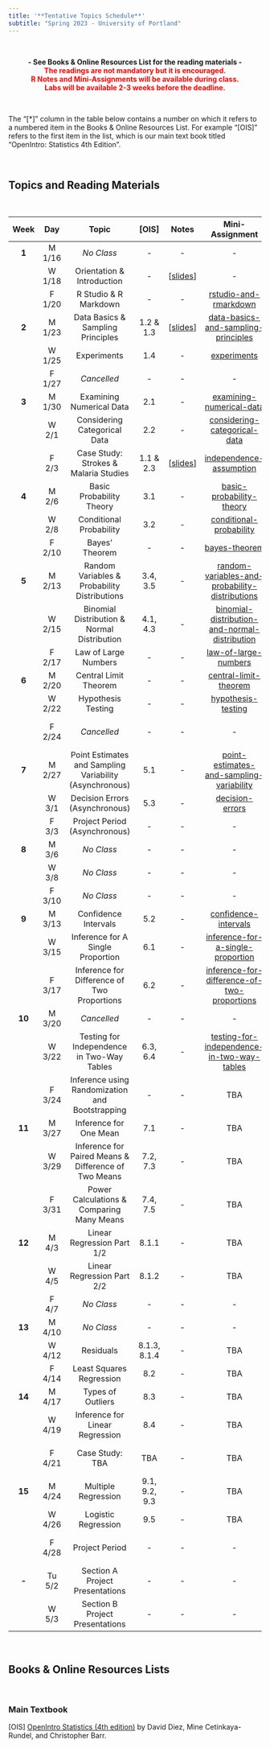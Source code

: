 ---
title: '**Tentative Topics Schedule**'
subtitle: "Spring 2023 - University of Portland"
---

<br>

<center>**- See Books & Online Resources List for the reading materials -**</center>

<center>[**The readings are not mandatory but it is encouraged.**]{style="color:red"}</center>

<center>[**R Notes and Mini-Assignments will be available during class.**]{style="color:red"}</center>

<center>[**Labs will be available 2-3 weeks before the deadline.**]{style="color:red"}</center>

<br>

The "[\*]" column in the table below contains a number on which it refers to a numbered item in the Books & Online Resources List. For example "[OIS]" refers to the first item in the list, which is our main text book titled "OpenIntro: Statistics 4th Edition".

<br>

## **Topics and Reading Materials**

<br>

<center>

| **Week** | **Day** |                        **Topic**                        |   **[OIS]**   |                                      Notes                                       |                                                 **Mini-Assignment**                                                  |                                     **Lab**                                      | **Project** |
|:-------:|:-------:|:-------:|:-------:|:-------:|:----------:|:-------:|:-------:|
|  **1**   | M 1/16  |                       *No Class*                        |      \-       |                                        \-                                        |                                                          \-                                                          |                                        \-                                        |     \-      |
|          | W 1/18  |               Orientation & Introduction                |      \-       |      [[slides](notes/1-orientation-and-introduction.html){target="_blank"}]      |                                                          \-                                                          |                                        \-                                        |     \-      |
|          | F 1/20  |                  R Studio & R Markdown                  |      \-       |                                        \-                                        |             [rstudio-and-rmarkdown](https://posit.cloud/spaces/326046/content/5260284){target="_blank"}              |                                        \-                                        |     \-      |
|  **2**   | M 1/23  |            Data Basics & Sampling Principles            |   1.2 & 1.3   |  [[slides](notes/2-data-basics-and-sampling-principles.html){target="_blank"}]   |      [data-basics-and-sampling-principles](https://posit.cloud/spaces/326046/content/5272048){target="_blank"}       |              [Lab 1](labs/lab1/intro_to_data.html){target="_blank"}              |     \-      |
|          | W 1/25  |                       Experiments                       |      1.4      |                                        \-                                        |                  [experiments](https://posit.cloud/spaces/326046/content/5283000){target="_blank"}                   |                                        \-                                        |     \-      |
|          | F 1/27  |                       *Cancelled*                       |      \-       |                                        \-                                        |                                                          \-                                                          |                                        \-                                        |     \-      |
|  **3**   | M 1/30  |                Examining Numerical Data                 |      2.1      |                                        \-                                        |            [examining-numerical-data](https://posit.cloud/spaces/326046/content/5320677){target="_blank"}            |                                        \-                                        |     \-      |
|          |  W 2/1  |              Considering Categorical Data               |      2.2      |                                        \-                                        |          [considering-categorical-data](https://posit.cloud/spaces/326046/content/5338446){target="_blank"}          |                                        \-                                        |     \-      |
|          |  F 2/3  |          Case Study: Strokes & Malaria Studies          |   1.1 & 2.3   | [[slides](notes/3-case-study-strokes-and-malaria-studies.html){target="_blank"}] |            [independence-assumption](https://posit.cloud/spaces/326046/content/5350255){target="_blank"}             |                                    Lab 1 Due                                     | Phase 1 Due |
|  **4**   |  M 2/6  |                Basic Probability Theory                 |      3.1      |                                        \-                                        |            [basic-probability-theory](https://posit.cloud/spaces/326046/content/5367853){target="_blank"}            |                                        \-                                        |     \-      |
|          |  W 2/8  |                 Conditional Probability                 |      3.2      |                                        \-                                        |            [conditional-probability](https://posit.cloud/spaces/326046/content/5383475){target="_blank"}             |                                        \-                                        |     \-      |
|          | F 2/10  |                     Bayes' Theorem                      |      \-       |                                        \-                                        |                 [bayes-theorem](https://posit.cloud/spaces/326046/content/5394475){target="_blank"}                  | [Lab 2](labs/lab2/probability-and-the-normal-distribution.html){target="_blank"} |     \-      |
|  **5**   | M 2/13  |      Random Variables & Probability Distributions       |   3.4, 3.5    |                                        \-                                        | [random-variables-and-probability-distributions](https://posit.cloud/spaces/326046/content/5413426){target="_blank"} |                                        \-                                        |     \-      |
|          | W 2/15  |       Binomial Distribution & Normal Distribution       |   4.1, 4.3    |                                        \-                                        | [binomial-distribution-and-normal-distribution](https://posit.cloud/spaces/326046/content/5428958){target="_blank"}  |                                        \-                                        |     \-      |
|          | F 2/17  |                  Law of Large Numbers                   |      \-       |                                        \-                                        |              [law-of-large-numbers](https://posit.cloud/spaces/326046/content/5444875){target="_blank"}              |                                        \-                                        |     \-      |
|  **6**   | M 2/20  |                  Central Limit Theorem                  |      \-       |                                        \-                                        |             [central-limit-theorem](https://posit.cloud/spaces/326046/content/5456033){target="_blank"}              |                                        \-                                        |     \-      |
|          | W 2/22  |                   Hypothesis Testing                    |      \-       |                                        \-                                        |               [hypothesis-testing](https://posit.cloud/spaces/326046/content/5470242){target="_blank"}               |                                        \-                                        |     \-      |
|          | F 2/24  |                       *Cancelled*                       |      \-       |                                        \-                                        |                                                          \-                                                          |                                    Lab 2 Due                                     |     \-      |
|  **7**   | M 2/27  | Point Estimates and Sampling Variability (Asynchronous) |      5.1      |                                        \-                                        |    [point-estimates-and-sampling-variability](https://posit.cloud/spaces/326046/content/5497509){target="_blank"}    |                                        \-                                        |     \-      |
|          |  W 3/1  |             Decision Errors (Asynchronous)              |      5.3      |                                        \-                                        |                [decision-errors](https://posit.cloud/spaces/326046/content/5514683){target="_blank"}                 |                                        \-                                        |     \-      |
|          |  F 3/3  |              Project Period (Asynchronous)              |      \-       |                                        \-                                        |                                                          \-                                                          |                                        \-                                        | Phase 2 Due |
|  **8**   |  M 3/6  |                       *No Class*                        |      \-       |                                        \-                                        |                                                          \-                                                          |                                        \-                                        |     \-      |
|          |  W 3/8  |                       *No Class*                        |      \-       |                                        \-                                        |                                                          \-                                                          |                                        \-                                        |     \-      |
|          | F 3/10  |                       *No Class*                        |      \-       |                                        \-                                        |                                                          \-                                                          |                                        \-                                        |     \-      |
|  **9**   | M 3/13  |                  Confidence Intervals                   |      5.2      |                                        \-                                        |              [confidence-intervals](https://posit.cloud/spaces/326046/content/5583718){target="_blank"}              |                                        \-                                        |     \-      |
|          | W 3/15  |            Inference for A Single Proportion            |      6.1      |                                        \-                                        |       [inference-for-a-single-proportion](https://posit.cloud/spaces/326046/content/5604648){target="_blank"}        |                                        \-                                        |     \-      |
|          | F 3/17  |       Inference for Difference of Two Proportions       |      6.2      |                                        \-                                        |  [inference-for-difference-of-two-proportions](https://posit.cloud/spaces/326046/content/5615259){target="_blank"}   |                                        \-                                        |     \-      |
|  **10**  | M 3/20  |                       *Cancelled*                       |      \-       |                                        \-                                        |                                                          \-                                                          |                                        \-                                        |     \-      |
|          | W 3/22  |       Testing for Independence in Two-Way Tables        |   6.3, 6.4    |                                        \-                                        |   [testing-for-independence-in-two-way-tables](https://posit.cloud/spaces/326046/content/5631274){target="_blank"}   |                                        \-                                        |     \-      |
|          | F 3/24  |     Inference using Randomization and Bootstrapping     |      \-       |                                        \-                                        |                                                         TBA                                                          |                                        \-                                        |     \-      |
|  **11**  | M 3/27  |                 Inference for One Mean                  |      7.1      |                                        \-                                        |                                                         TBA                                                          |                                        \-                                        |     \-      |
|          | W 3/29  |  Inference for Paired Means & Difference of Two Means   |   7.2, 7.3    |                                        \-                                        |                                                         TBA                                                          |                                        \-                                        |     \-      |
|          | F 3/31  |        Power Calculations & Comparing Many Means        |   7.4, 7.5    |                                        \-                                        |                                                         TBA                                                          |                                        \-                                        | Phase 3 Due |
|  **12**  |  M 4/3  |               Linear Regression Part 1/2                |     8.1.1     |                                        \-                                        |                                                         TBA                                                          |                                        \-                                        |     \-      |
|          |  W 4/5  |               Linear Regression Part 2/2                |     8.1.2     |                                        \-                                        |                                                         TBA                                                          |                                    Lab 3 Due                                     |     \-      |
|          |  F 4/7  |                       *No Class*                        |      \-       |                                        \-                                        |                                                          \-                                                          |                                        \-                                        |     \-      |
|  **13**  | M 4/10  |                       *No Class*                        |      \-       |                                        \-                                        |                                                          \-                                                          |                                        \-                                        |     \-      |
|          | W 4/12  |                        Residuals                        | 8.1.3, 8.1.4  |                                        \-                                        |                                                         TBA                                                          |                                        \-                                        |     \-      |
|          | F 4/14  |                Least Squares Regression                 |      8.2      |                                        \-                                        |                                                         TBA                                                          |                                        \-                                        |     \-      |
|  **14**  | M 4/17  |                    Types of Outliers                    |      8.3      |                                        \-                                        |                                                         TBA                                                          |                                        \-                                        |     \-      |
|          | W 4/19  |             Inference for Linear Regression             |      8.4      |                                        \-                                        |                                                         TBA                                                          |                                        \-                                        |     \-      |
|          | F 4/21  |                     Case Study: TBA                     |      TBA      |                                        \-                                        |                                                         TBA                                                          |                                    Lab 4 Due                                     | Phase 4 Due |
|  **15**  | M 4/24  |                   Multiple Regression                   | 9.1, 9.2, 9.3 |                                        \-                                        |                                                         TBA                                                          |                                        \-                                        |     \-      |
|          | W 4/26  |                   Logistic Regression                   |      9.5      |                                        \-                                        |                                                         TBA                                                          |                                        \-                                        |     \-      |
|          | F 4/28  |                     Project Period                      |      \-       |                                        \-                                        |                                                          \-                                                          |                                    Lab 5 Due                                     | Phase 5 Due |
|  **-**   | Tu 5/2  |             Section A Project Presentations             |      \-       |                                        \-                                        |                                                          \-                                                          |                                        \-                                        |     \-      |
|          |  W 5/3  |             Section B Project Presentations             |      \-       |                                        \-                                        |                                                          \-                                                          |                                        \-                                        |     \-      |

</center>

<br>

## **Books & Online Resources Lists**

<br>

### Main Textbook

[OIS] [OpenIntro Statistics (4th edition)](https://www.openintro.org/book/os/){target="_blank"} by David Diez, Mine Cetinkaya-Rundel, and Christopher Barr.
